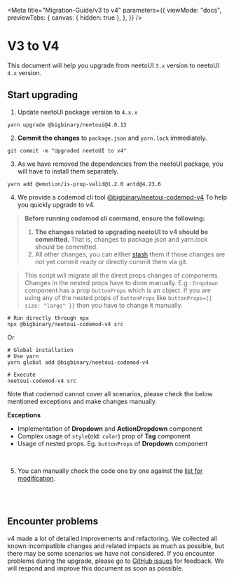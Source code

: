 
<Meta
  title="Migration-Guide/v3 to v4"
  parameters={{
    viewMode: "docs",
    previewTabs: {
      canvas: { hidden: true },
    },
  }}
/>

# V3 to V4

This document will help you upgrade from neetoUI `3.x` version to neetoUI `4.x` version.

## Start upgrading

1. Update neetoUI package version to `4.x.x`

```shell
yarn upgrade @bigbinary/neetoui@4.0.13
```

2. **Commit the changes** to `package.json` and `yarn.lock` immediately.

```shell
git commit -m "Upgraded neetoUI to v4"
```

3. As we have removed the dependencies from the neetoUI package, you will have to install them separately.

```shell
yarn add @emotion/is-prop-valid@1.2.0 antd@4.23.6
```

4. We provide a codemod cli tool [@bigbinary/neetoui-codemod-v4](https://github.com/bigbinary/neetoui-codemod-v4) To help you quickly upgrade to v4.

> **Before running codemod cli command, ensure the following:**
>
> 1. **The changes related to upgrading neetoUI to v4 should be committed.** That is, changes to package.json and yarn.lock should be committed.
> 2. All other changes, you can either [stash](https://www.atlassian.com/git/tutorials/saving-changes/git-stash) them if those changes are not yet commit ready or directly commit them via git.

> This script will migrate all the direct props changes of components. Changes in the nested props have to done manually.
> E.g.: `Dropdown` component has a prop `buttonProps` which is an object. If you are using any of the nested props of `buttonProps` like `buttonProps={{ size: "large" }}` then you have to change it manually.

```shell
# Run directly through npx
npx @bigbinary/neetoui-codemod-v4 src
```

Or

```shell
# Global installation
# Use yarn
yarn global add @bigbinary/neetoui-codemod-v4

# Execute
neetoui-codemod-v4 src
```

<div className="tip-wrapper">
  <span className="tip">
    Note that codemod cannot cover all scenarios, please check the below
    mentioned exceptions and make changes manually.
  </span>
</div>

**Exceptions**

- Implementation of **Dropdown** and **ActionDropdown** component
- Complex usage of `style`(old: `color`) prop of **Tag** component
- Usage of nested props. Eg. `buttonProps` of **Dropdown** component

<br />

5. You can manually check the code one by one against the [list for modification](/docs/changelog--page).

<br />
<br />

## Encounter problems

v4 made a lot of detailed improvements and refactoring. We collected all known incompatible changes and related impacts as much as possible, but there may be some scenarios we have not considered. If you encounter problems during the upgrade, please go to [GitHub issues](https://github.com/bigbinary/neeto-ui/issues/new) for feedback. We will respond and improve this document as soon as possible.
